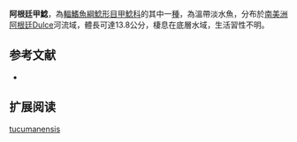 {{Speciesbox
| name = 阿根廷甲鯰
| image = 
| image_width = 250px
| image_caption = 
| status = NE
| status_system = IUCN3.1
| genus = Loricaria
| species = tucumanensis
| authority = [[Isbrücker|Isbrücker]], 1979
| synonyms =  
}}

'''阿根廷甲鯰'''，為[[輻鰭魚綱|輻鰭魚綱]][[鯰形目|鯰形目]][[甲鯰科|甲鯰科]]的其中一[[種|種]]，為溫帶淡水魚，分布於[[南美洲|南美洲]][[阿根廷|阿根廷]]Dulce河流域，體長可達13.8公分，棲息在底層水域，生活習性不明。
==参考文献==
*{{FishBase_species|genus=Loricaria|species=tucumanensis|year=2014|month=11}}

== 扩展阅读 ==
{{refbegin}}
{{wikispecies-inline|Loricaria tucumanensis|阿根廷甲鯰}}
{{refend}}
{{Taxonbar|from=Q5565562}}

[[Category:甲鯰屬|tucumanensis]]